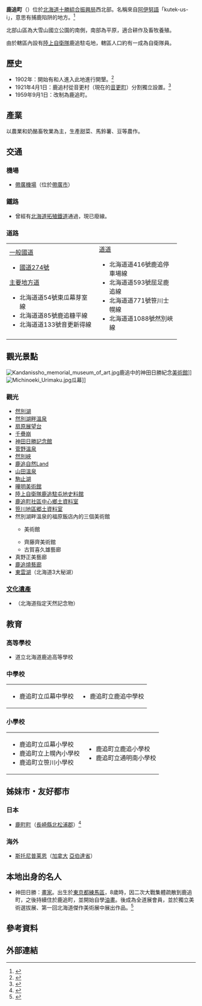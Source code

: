 {{日本町村
| 自治體名=鹿追
| 町村=町
| 圖像=[[File:Lake_Shikaribetsu.jpg|240px]]
| 圖像說明=[[然別湖|然別湖]]與[[天望山|天望山]]（唇山）
| 郡=河東郡
| 郡連結=河東郡 (日本)
| 町村章=[[File:Symbol_of_Shikaoi,_Hokkaido.svg|100px]]
| 日文原名=鹿追町
| 平假名=しかおいちょう
| 羅馬字拼音=Shikaoi-chō
| 都道府縣=北海道
| 支廳=十勝綜合振興局
| 編號=01634-9
| 面積=402.88
| 邊界未定=有
| 人口=5,578
| 統計時間=2015年9月30日
| 自治體=[[新得町|新得町]]、[[清水町_(北海道)|清水町]]、[[芽室町|芽室町]]、[[音更町|音更町]]、[[士幌町|士幌町]]、[[上士幌町|上士幌町]]
| 樹=[[楓|楓]]
| 花=[[杜鵑花|常綠杜鵑]]
| 其他象徵物=町鳥
| 其他象徵=[[杜鵑鳥|杜鵑鳥]]
| 郵遞區號=081-0292
| 所在地=河東郡鹿追町東町1丁目
| 電話號碼=156-66-2311
| 外部連結={{url|https://www.town.shikaoi.lg.jp/}}
| 經度=
| 緯度=
| 地圖=[[File:Shikaoi_in_Tokachi_Subprefecture.gif|250px]]
| 註記=人口：[http://www.town.shikaoi.hokkaido.jp/ 鹿追町官方網頁]<br>然別湖上的邊界未確定，因此未含然別湖面積3.43km²。
}}
'''鹿追町'''（{{jpn|j=鹿追町|hg=しかおいちょう|rm=Shikaoi chō|f=y}}）位於[[北海道|北海道]][[十勝綜合振興局|十勝綜合振興局]]西北部。名稱來自[[阿伊努語|阿伊努語]]「kutek-us-i」，意思有捕鹿陷阱的地方。<ref>{{Cite web| publisher=鹿追町公所| url=http://www.town.shikaoi.hokkaido.jp/town/history/index_1.html#chomei| title=町名的由來| accessdate=2007年3月16日| language=ja| deadurl=yes| archiveurl=https://web.archive.org/web/20070927041724/http://www.town.shikaoi.hokkaido.jp/town/history/index_1.html#chomei| archivedate=2007年9月27日}}</ref>

北部山區為大雪山國立公園的南側，南部為平原，適合耕作及畜牧養殖。

由於轄區內設有[[陸上自衛隊|陸上自衛隊]]鹿追駐屯地，轄區人口約有一成為自衛隊員。

==歷史==
*1902年：開始有和人進入此地進行開墾。<ref>{{cite web| publisher=鹿追町官方網頁| url=http://www.town.shikaoi.hokkaido.jp/town/history/index_2.html| title=歷史| accessdate=2008年7月21日| language=ja}}{{dead link|date=十一月 2017 |bot=InternetArchiveBot }}</ref>
*1921年4月1日：鹿追村從音更村（現在的[[音更町|音更町]]）分割獨立設置。<ref>{{Cite web| url=http://homepage1.nifty.com/ishato/tiri/sityoson/01hokkai/01_hokkai21.htm#tokati| title=市町村的變遷 - 北海道［道東・道北］| publisher=ISSIE| accessdate=2008年7月13日| language=ja| deadurl=yes| archiveurl=https://web.archive.org/web/20091001194212/http://homepage1.nifty.com/ishato/tiri/sityoson/01hokkai/01_hokkai21.htm#tokati| archivedate=2009年10月1日}}</ref>
*1959年9月1日：改制為鹿追町。

==產業==
以農業和奶酪畜牧業為主，生產甜菜、馬鈴薯、豆等農作。

==交通==
===機場===
*[[帶廣機場|帶廣機場]]（位於[[帶廣市|帶廣市]]）

===鐵路===
*曾經有[[北海道拓殖鐵道|北海道拓殖鐵道]]通過，現已廢線。

===道路===
{| width="90%"
|-----
| valign="top" width="50%" |
;[[一般國道|一般國道]]
*[[國道274號|國道274號]]
;[[主要地方道|主要地方道]]
*北海道道54號東瓜幕芽室線
*北海道道85號鹿追糠平線
*北海道道133號音更新得線
| valign="top" |
;[[都道府縣道|道道]]
*北海道道416號鹿追停車場線
*北海道道593號屈足鹿追線
*北海道道771號笹川士幌線
*北海道道1088號然別峽線
|}

==觀光景點==
[[File:Kandanissho_memorial_museum_of_art.jpg|thumb]]鹿追中的神田日勝紀念[[美術館|美術館]]]]
[[File:Michinoeki_Urimaku.jpg|thumb]]瓜幕]]
=== 觀光 ===
*[[然別湖|然別湖]]
*[[然別湖畔溫泉|然別湖畔溫泉]]
*[[扇原展望台|扇原展望台]]
*[[千疊崩|千疊崩]]
*[[神田日勝記念館|神田日勝記念館]]
*[[菅野溫泉|菅野溫泉]]
*[[然別峽|然別峽]]
*[[鹿追自然Land|鹿追自然Land]]
*[[山田溫泉|山田溫泉]]
*[[駒止湖|駒止湖]]
*[[曄明美術館|曄明美術館]]
*[[陸上自衛隊鹿追駐屯地史料館|陸上自衛隊鹿追駐屯地史料館]]
*[[鹿追町社區中心鄉土資料室|鹿追町社區中心鄉土資料室]]
*[[笹川地區郷土資料室|笹川地區郷土資料室]]
*然別湖畔溫泉的福原飯店內的三個美術館
**{{lang|ja|ミネルヴァ}}美術館
**齊藤齊美術館
**古賀喜久雄藝廊
*真野正美藝廊
*[[鹿追燒藝廊|鹿追燒藝廊]]
*[[東雲湖|東雲湖]]（北海道3大秘湖）

===[[文化遺產|文化遺產]]===
*{{lang|ja|然別湖のオショロコマ生息地}}（北海道指定天然記念物）

==教育==
===高等學校===
*道立北海道鹿追高等學校

===中學校===

{| width="90%"
|-----
| valign="top" width="50%" |
*鹿追町立瓜幕中學校
| valign="top" width="50%" |
*鹿追町立鹿追中學校
|}

===小學校===

{| width="90%"
|-----
| valign="top" width="50%" |
*鹿追町立瓜幕小學校
*鹿追町立上幌內小學校
*鹿追町立笹川小學校
| valign="top" width="50%" |
*鹿追町立鹿追小學校
*鹿追町立通明南小學校
|}

==姊妹市・友好都市==
===日本===
*[[鹿町町|鹿町町]]（[[長崎縣|長崎縣]][[北松浦郡|北松浦郡]]）<ref>{{Cite web| publisher=鹿追町公所| url=http://www.town.shikaoi.hokkaido.jp/town/gyousei/koryu.html| title=國內、國際交流| accessdate=2007年3月16日| language=ja| deadurl=yes| archiveurl=https://web.archive.org/web/20061006154953/http://town.shikaoi.hokkaido.jp/town/gyousei/koryu.html| archivedate=2006年10月6日}}</ref>

===海外===
*{{flagicon|Canada}} [[斯托尼普莱恩|斯托尼普莱恩]]（[[加拿大|加拿大]] [[亞伯達省|亞伯達省]]）

==本地出身的名人==
*神田日勝：[[畫家|畫家]]。出生於[[東京都|東京都]][[練馬區|練馬區]]，8歲時，因二次大戰集體疏散到鹿追町，之後持續住於鹿追町，並開始自學[[油畫|油畫]]。後成為全道展會員，並於獨立美術選拔展、第一回北海道傑作美術展中展出作品。<ref>{{Cite web| 1=| publisher=鹿追町公所| url=http://www.town.shikaoi.hokkaido.jp/kanda/kanda.html| title=神田日盛紀念美術館| accessdate=2007年3月16日| language=ja| deadurl=yes| archiveurl=https://web.archive.org/web/20070302140744/http://www.town.shikaoi.hokkaido.jp/kanda/kanda.html| archivedate=2007年3月2日}}</ref>

== 參考資料 ==
{{reflist}}

==外部連結==
{{commonscat|Shikaoi, Hokkaido}}

{{十勝支廳}}
{{Authority control}}